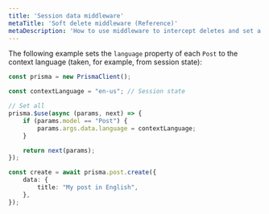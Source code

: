 ```yaml
---
title: 'Session data middleware'
metaTitle: 'Soft delete middleware (Reference)'
metaDescription: 'How to use middleware to intercept deletes and set a field value instead of deleting the record.'
---
```


<TopBlock>

The following example sets the `language` property of each `Post` to the context language (taken, for example, from session state):

```ts
const prisma = new PrismaClient();

const contextLanguage = "en-us"; // Session state

// Set all 
prisma.$use(async (params, next) => {
    if (params.model == "Post") {
        params.args.data.language = contextLanguage;
    }

    return next(params);
});

const create = await prisma.post.create({
    data: {
        title: "My post in English",
    },
});
```

</TopBlock>